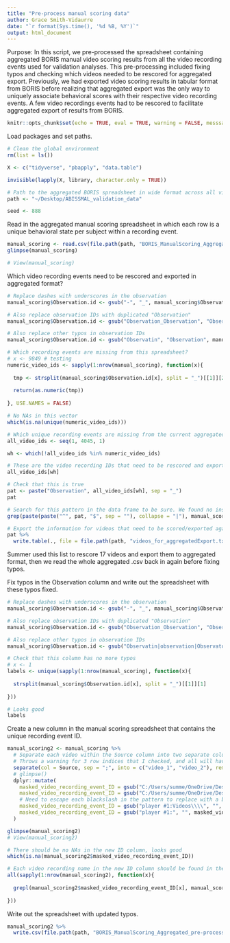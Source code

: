 ```yaml
---
title: "Pre-process manual scoring data"
author: Grace Smith-Vidaurre
date: "`r format(Sys.time(), '%d %B, %Y')`"
output: html_document
---
```


Purpose: In this script, we pre-processed the spreadsheet containing aggregated BORIS manual video scoring results from all the video recording events used for validation analyses. This pre-processing included fixing typos and checking which videos needed to be rescored for aggregated export. Previously, we had exported video scoring results in tabular format from BORIS before realizing that aggregated export was the only way to uniquely associate behavioral scores with their respective video recording events. A few video recordings events had to be rescored to facilitate aggregated export of results from BORIS.

```r

knitr::opts_chunk$set(echo = TRUE, eval = TRUE, warning = FALSE, messsage = FALSE)

```

Load packages and set paths.
```r

# Clean the global environment
rm(list = ls())

X <- c("tidyverse", "pbapply", "data.table")

invisible(lapply(X, library, character.only = TRUE))

# Path to the aggregated BORIS spreadsheet in wide format across all video recording events
path <- "~/Desktop/ABISSMAL_validation_data"

seed <- 888

```

Read in the aggregated manual scoring spreadsheet in which each row is a unique behavioral state per subject within a recording event.
```r

manual_scoring <- read.csv(file.path(path, "BORIS_ManualScoring_Aggregated.csv"))
glimpse(manual_scoring)

# View(manual_scoring)

```

Which video recording events need to be rescored and exported in aggregated format?
```r

# Replace dashes with underscores in the observation
manual_scoring$Observation.id <- gsub("-", "_", manual_scoring$Observation.id)

# Also replace observation IDs with duplicated "Observation"
manual_scoring$Observation.id <- gsub("Observation_Observation", "Observation", manual_scoring$Observation.id)

# Also replace other typos in observation IDs
manual_scoring$Observation.id <- gsub("Observatin", "Observation", manual_scoring$Observation.id)

# Which recording events are missing from this spreadsheet?
# x <- 9849 # testing
numeric_video_ids <- sapply(1:nrow(manual_scoring), function(x){
  
  tmp <- strsplit(manual_scoring$Observation.id[x], split = "_")[[1]][2]
  
  return(as.numeric(tmp))
  
}, USE.NAMES = FALSE)

# No NAs in this vector
which(is.na(unique(numeric_video_ids)))

# Which unique recording events are missing from the current aggregated spreadsheet?
all_video_ids <- seq(1, 4045, 1)

wh <- which(!all_video_ids %in% numeric_video_ids)

# These are the video recording IDs that need to be rescored and exported in aggregated format from BORIS before downstream analysis
all_video_ids[wh]

# Check that this is true
pat <- paste("Observation", all_video_ids[wh], sep = "_")
pat

# Search for this pattern in the data frame to be sure. We found no instances of these BORIS observations in the data frame, confirming that these files need to be scored/exported again
grep(paste(paste("^", pat, "$", sep = ""), collapse = "|"), manual_scoring$Observation.id)

# Export the information for videos that need to be scored/exported again
pat %>% 
  write.table(., file = file.path(path, "videos_for_aggregatedExport.txt"), sep = "\t", col.names = FALSE, row.names = FALSE, append = FALSE)

```

Summer used this list to rescore 17 videos and export them to aggregated format, then we read the whole aggregated .csv back in again before fixing typos.

Fix typos in the Observation column and write out the spreadsheet with these typos fixed.
```r

# Replace dashes with underscores in the observation
manual_scoring$Observation.id <- gsub("-", "_", manual_scoring$Observation.id)

# Also replace observation IDs with duplicated "Observation"
manual_scoring$Observation.id <- gsub("Observation_Observation", "Observation", manual_scoring$Observation.id)

# Also replace other typos in observation IDs
manual_scoring$Observation.id <- gsub("Observatin|observation|Observaton|Observsation|Observtion", "Observation", manual_scoring$Observation.id)

# Check that this column has no more typos
# x <- 1
labels <- unique(sapply(1:nrow(manual_scoring), function(x){
  
  strsplit(manual_scoring$Observation.id[x], split = "_")[[1]][1]
  
}))

# Looks good
labels

```

Create a new column in the manual scoring spreadsheet that contains the unique recording event ID.
```r

manual_scoring2 <- manual_scoring %>%
  # Separate each video within the Source column into two separate columns
  # Throws a warning for 3 row indices that I checked, and all will have an NA in the video_2 column because only a single video is listed in the Source column
  separate(col = Source, sep = ";", into = c("video_1", "video_2"), remove = FALSE) %>% 
  # glimpse()
  dplyr::mutate(
    masked_video_recording_event_ID = gsub("C:/Users/summe/OneDrive/Desktop/Video Scoring/Videos/", "", video_1),
    masked_video_recording_event_ID = gsub("C:/Users/summe/OneDrive/Desktop/Video Scoring/Aggregated Events/Rescore/", "", masked_video_recording_event_ID),
    # Need to escape each blackslash in the pattern to replace with a backslash
    masked_video_recording_event_ID = gsub("player #1:Videos\\\\", "", masked_video_recording_event_ID),
    masked_video_recording_event_ID = gsub("player #1:", "", masked_video_recording_event_ID)
  )

glimpse(manual_scoring2)
# View(manual_scoring2)

# There should be no NAs in the new ID column, looks good
which(is.na(manual_scoring2$masked_video_recording_event_ID))

# Each video recording name in the new ID column should be found in the Source column for the same row, looks good
all(sapply(1:nrow(manual_scoring2), function(x){
  
  grepl(manual_scoring2$masked_video_recording_event_ID[x], manual_scoring2$Source[x])
  
}))


```

Write out the spreadsheet with updated typos.
```r

manual_scoring2 %>% 
  write.csv(file.path(path, "BORIS_ManualScoring_Aggregated_pre-processed.csv"), row.names = FALSE)

```

